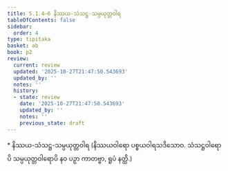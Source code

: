```yaml
---
title: 5.1.4–6 နိဿယ-သံသဋ္ဌ-သမ္ပယုတ္တဝါရ
tableOfContents: false
sidebar:
  order: 4
type: tipitaka
basket: ab
book: p2
review:
  current: review
  updated: '2025-10-27T21:47:50.543693'
  updated_by: ''
  notes: ''
  history:
  - state: review
    date: '2025-10-27T21:47:50.543693'
    updated_by: ''
    notes: ''
    previous_state: draft
---
```



<ReviewStatus review={frontmatter.review} showDetails={true} />

<HypothesisAnnotation frontmatter={frontmatter} />

<DynamicBreadcrumb />

<Paragraph type="center" book="p2">
* နိဿယ-သံသဋ္ဌ-သမ္ပယုတ္တဝါရ
</Paragraph>

<Paragraph number="1648" book="p2">
(နိဿယဝါရော ပစ္စယဝါရသဒိသောဝ. သံသဋ္ဌဝါရောပိ သမ္ပယုတ္တဝါရောပိ နဝ ပဉှာ ကာတဗ္ဗာ, ရူပံ နတ္ထိ.)
</Paragraph>